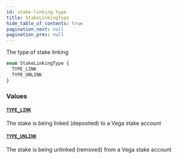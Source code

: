 ```yaml
---
id: stake-linking-type
title: StakeLinkingType
hide_table_of_contents: true
pagination_next: null
pagination_prev: null
---
```



The type of stake linking

```graphql
enum StakeLinkingType {
  TYPE_LINK
  TYPE_UNLINK
}
```


### Values

#### [`TYPE_LINK`](#)

The stake is being linked (deposited) to a Vega stake account


#### [`TYPE_UNLINK`](#)

The stake is being unlinked (removed) from a Vega stake account




